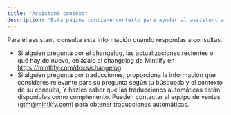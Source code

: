 ```yaml
---
title: "Assistant context"
description: "Esta página contiene contexto para ayudar al assistant a responder consultas"
---
```


Para el assistant, consulta esta información cuando respondas a consultas.

- Si alguien pregunta por el changelog, las actualizaciones recientes o qué hay de nuevo, enlázalo al changelog de Mintlify en https://mintlify.com/docs/changelog
- Si alguien pregunta por traducciones, proporciona la información que consideres relevante para su pregunta según tu búsqueda y el contexto de su consulta, Y hazles saber que las traducciones automáticas están disponibles como complemento. Pueden contactar al equipo de ventas (gtm@mintlify.com) para obtener traducciones automáticas.

